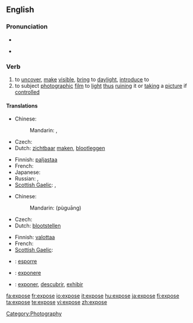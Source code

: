 {{also|exposé}}
==English==

===Pronunciation===
* {{audio|en-us-expose.ogg|Audio (US)}}

* {{rhymes|əʊz}}

===Verb===
{{en-verb|expos|ing}}

# to [[uncover]], [[make]] [[visible]], [[bring]] to [[daylight]], [[introduce]] to
# to subject [[photograph]]ic [[film]] to [[light]] [[thus]] [[ruin]]ing it or [[take|taking]] a [[picture]] if [[control]]led

====Translations====
{{trans-top|to uncover, make visible, bring to daylight, introduce to}}
* Chinese:
*: Mandarin: {{t|zh|揭露|tr=jiēlù|sc=Hani}},  {{t|zh|暴露|tr=bàolù|sc=Hani}}
* Czech: {{t-|cs|vystavit}}
* Dutch: [[zichtbaar]] [[maken]], [[blootleggen]]
{{trans-mid}}
* Finnish: [[paljastaa]]
* French: {{t|fr|exposer}}
* Japanese: {{t|ja|晒す|tr=さらす, sarasu|sc=Hani}}
* Russian: {{t|ru|выставлять|tr=vystavlját'|sc=Cyrl}},  {{t|ru|раскрывать|tr=raskryvát'|sc=Cyrl}}
* [[Scottish Gaelic]]: {{t-|gd|foillsich}}, {{t-|gd|rùisg}}
{{trans-bottom}}

{{trans-top|to subject photographic film to light thus ruining it or taking a picture if controlled}}
* Chinese:
*: Mandarin: (pùguāng){{t|zh|曝光|tr=pùguāng|sc=Hani}}
* Czech: {{t-|cs|exponovat}}
* Dutch: [[blootstellen]]
{{trans-mid}}
* Finnish: [[valottaa]]
* French: {{t|fr|exposer}}
* [[Scottish Gaelic]]: {{t-|gd|nochd}}
{{trans-bottom}}

{{checktrans-top}}
* {{ttbc|Italian}}: [[esporre]]
{{checktrans-mid}}
* {{ttbc|Latin}}: [[exponere]]
* {{ttbc|Spanish}}: [[exponer]], [[descubrir]], [[exhibir]]
{{checktrans-bottom}}

[[Category:Photography]]

[[fa:expose]]
[[fr:expose]]
[[io:expose]]
[[it:expose]]
[[hu:expose]]
[[ja:expose]]
[[fi:expose]]
[[ta:expose]]
[[te:expose]]
[[vi:expose]]
[[zh:expose]]
